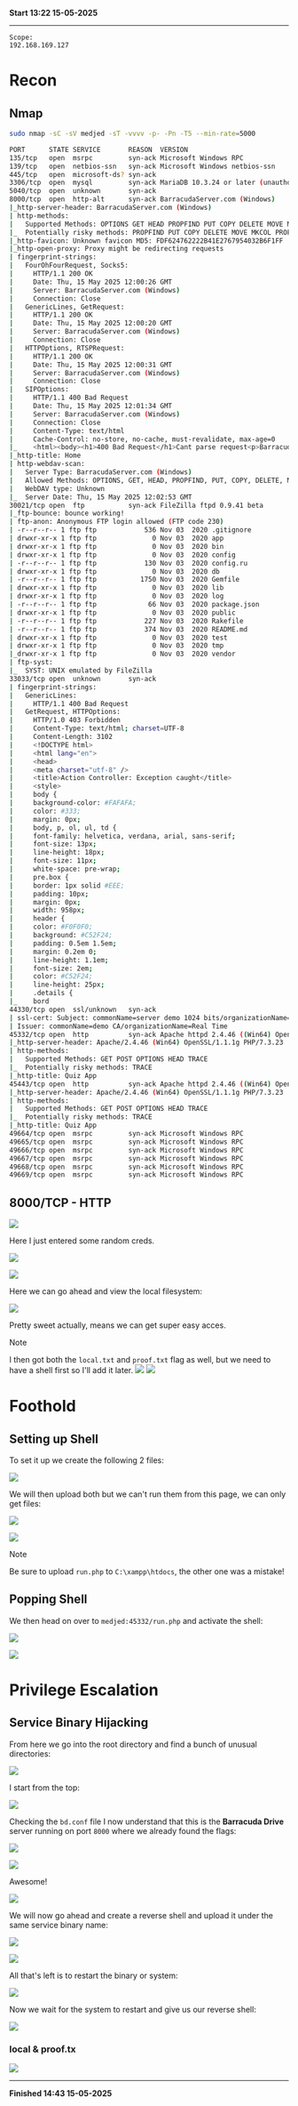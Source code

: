 **Start 13:22 15-05-2025**

---
```
Scope:
192.168.169.127
```
# Recon

## Nmap

```bash
sudo nmap -sC -sV medjed -sT -vvvv -p- -Pn -T5 --min-rate=5000

PORT      STATE SERVICE       REASON  VERSION
135/tcp   open  msrpc         syn-ack Microsoft Windows RPC
139/tcp   open  netbios-ssn   syn-ack Microsoft Windows netbios-ssn
445/tcp   open  microsoft-ds? syn-ack
3306/tcp  open  mysql         syn-ack MariaDB 10.3.24 or later (unauthorized)
5040/tcp  open  unknown       syn-ack
8000/tcp  open  http-alt      syn-ack BarracudaServer.com (Windows)
|_http-server-header: BarracudaServer.com (Windows)
| http-methods: 
|   Supported Methods: OPTIONS GET HEAD PROPFIND PUT COPY DELETE MOVE MKCOL PROPPATCH LOCK UNLOCK POST
|_  Potentially risky methods: PROPFIND PUT COPY DELETE MOVE MKCOL PROPPATCH LOCK UNLOCK
|_http-favicon: Unknown favicon MD5: FDF624762222B41E2767954032B6F1FF
|_http-open-proxy: Proxy might be redirecting requests
| fingerprint-strings: 
|   FourOhFourRequest, Socks5: 
|     HTTP/1.1 200 OK
|     Date: Thu, 15 May 2025 12:00:26 GMT
|     Server: BarracudaServer.com (Windows)
|     Connection: Close
|   GenericLines, GetRequest: 
|     HTTP/1.1 200 OK
|     Date: Thu, 15 May 2025 12:00:20 GMT
|     Server: BarracudaServer.com (Windows)
|     Connection: Close
|   HTTPOptions, RTSPRequest: 
|     HTTP/1.1 200 OK
|     Date: Thu, 15 May 2025 12:00:31 GMT
|     Server: BarracudaServer.com (Windows)
|     Connection: Close
|   SIPOptions: 
|     HTTP/1.1 400 Bad Request
|     Date: Thu, 15 May 2025 12:01:34 GMT
|     Server: BarracudaServer.com (Windows)
|     Connection: Close
|     Content-Type: text/html
|     Cache-Control: no-store, no-cache, must-revalidate, max-age=0
|_    <html><body><h1>400 Bad Request</h1>Cant parse request<p>BarracudaServer.com (Windows)</p></body></html>
|_http-title: Home
| http-webdav-scan: 
|   Server Type: BarracudaServer.com (Windows)
|   Allowed Methods: OPTIONS, GET, HEAD, PROPFIND, PUT, COPY, DELETE, MOVE, MKCOL, PROPFIND, PROPPATCH, LOCK, UNLOCK
|   WebDAV type: Unknown
|_  Server Date: Thu, 15 May 2025 12:02:53 GMT
30021/tcp open  ftp           syn-ack FileZilla ftpd 0.9.41 beta
|_ftp-bounce: bounce working!
| ftp-anon: Anonymous FTP login allowed (FTP code 230)
| -r--r--r-- 1 ftp ftp            536 Nov 03  2020 .gitignore
| drwxr-xr-x 1 ftp ftp              0 Nov 03  2020 app
| drwxr-xr-x 1 ftp ftp              0 Nov 03  2020 bin
| drwxr-xr-x 1 ftp ftp              0 Nov 03  2020 config
| -r--r--r-- 1 ftp ftp            130 Nov 03  2020 config.ru
| drwxr-xr-x 1 ftp ftp              0 Nov 03  2020 db
| -r--r--r-- 1 ftp ftp           1750 Nov 03  2020 Gemfile
| drwxr-xr-x 1 ftp ftp              0 Nov 03  2020 lib
| drwxr-xr-x 1 ftp ftp              0 Nov 03  2020 log
| -r--r--r-- 1 ftp ftp             66 Nov 03  2020 package.json
| drwxr-xr-x 1 ftp ftp              0 Nov 03  2020 public
| -r--r--r-- 1 ftp ftp            227 Nov 03  2020 Rakefile
| -r--r--r-- 1 ftp ftp            374 Nov 03  2020 README.md
| drwxr-xr-x 1 ftp ftp              0 Nov 03  2020 test
| drwxr-xr-x 1 ftp ftp              0 Nov 03  2020 tmp
|_drwxr-xr-x 1 ftp ftp              0 Nov 03  2020 vendor
| ftp-syst: 
|_  SYST: UNIX emulated by FileZilla
33033/tcp open  unknown       syn-ack
| fingerprint-strings: 
|   GenericLines: 
|     HTTP/1.1 400 Bad Request
|   GetRequest, HTTPOptions: 
|     HTTP/1.0 403 Forbidden
|     Content-Type: text/html; charset=UTF-8
|     Content-Length: 3102
|     <!DOCTYPE html>
|     <html lang="en">
|     <head>
|     <meta charset="utf-8" />
|     <title>Action Controller: Exception caught</title>
|     <style>
|     body {
|     background-color: #FAFAFA;
|     color: #333;
|     margin: 0px;
|     body, p, ol, ul, td {
|     font-family: helvetica, verdana, arial, sans-serif;
|     font-size: 13px;
|     line-height: 18px;
|     font-size: 11px;
|     white-space: pre-wrap;
|     pre.box {
|     border: 1px solid #EEE;
|     padding: 10px;
|     margin: 0px;
|     width: 958px;
|     header {
|     color: #F0F0F0;
|     background: #C52F24;
|     padding: 0.5em 1.5em;
|     margin: 0.2em 0;
|     line-height: 1.1em;
|     font-size: 2em;
|     color: #C52F24;
|     line-height: 25px;
|     .details {
|_    bord
44330/tcp open  ssl/unknown   syn-ack
| ssl-cert: Subject: commonName=server demo 1024 bits/organizationName=Real Time Logic/stateOrProvinceName=CA/countryName=US/emailAddress=ginfo@realtimelogic.com/localityName=Laguna Niguel/organizationalUnitName=SharkSSL
| Issuer: commonName=demo CA/organizationName=Real Time
45332/tcp open  http          syn-ack Apache httpd 2.4.46 ((Win64) OpenSSL/1.1.1g PHP/7.3.23)
|_http-server-header: Apache/2.4.46 (Win64) OpenSSL/1.1.1g PHP/7.3.23
| http-methods: 
|   Supported Methods: GET POST OPTIONS HEAD TRACE
|_  Potentially risky methods: TRACE
|_http-title: Quiz App
45443/tcp open  http          syn-ack Apache httpd 2.4.46 ((Win64) OpenSSL/1.1.1g PHP/7.3.23)
|_http-server-header: Apache/2.4.46 (Win64) OpenSSL/1.1.1g PHP/7.3.23
| http-methods: 
|   Supported Methods: GET POST OPTIONS HEAD TRACE
|_  Potentially risky methods: TRACE
|_http-title: Quiz App
49664/tcp open  msrpc         syn-ack Microsoft Windows RPC
49665/tcp open  msrpc         syn-ack Microsoft Windows RPC
49666/tcp open  msrpc         syn-ack Microsoft Windows RPC
49667/tcp open  msrpc         syn-ack Microsoft Windows RPC
49668/tcp open  msrpc         syn-ack Microsoft Windows RPC
49669/tcp open  msrpc         syn-ack Microsoft Windows RPC
```

## 8000/TCP - HTTP

![](../../../assets/656e3db8a27bfa1a42f08c7ca2d9c0e3.png)

Here I just entered some random creds.

![](../../../assets/5ab3353f363d785a0d36395c07221a27.png)

![](../../../assets/aab51c39949a6d1550729d9aee00ec04.png)

Here we can go ahead and view the local filesystem:

![](../../../assets/636ec56555a715b7f94735f34dd9ee85.png)

Pretty sweet actually, means we can get super easy acces.

>[!note]
>I then got both the `local.txt` and `proof.txt` flag as well, but we need to have a shell first so I'll add it later.
>![](../../../assets/d5f0b78d9204bba91b576e680429f41e.png)
>![](../../../assets/257b3dc4ea93f1aa454fe97dde869a7b.png)

# Foothold
## Setting up Shell

To set it up we create the following 2 files:

![](../../../assets/b358591c5a4d9aa68322e244aaf87256.png)

We will then upload both but we can't run them from this page, we can only get files:

![](../../../assets/905cab7bbe9fb29727ded9f3ecaf9970.png)

![](../../../assets/ad55417798649c89d66ffe442be75e5e.png)

>[!note]
>Be sure to upload `run.php` to `C:\xampp\htdocs`, the other one was a mistake!

## Popping Shell

We then head on over to `medjed:45332/run.php` and activate the shell:

![](../../../assets/351131d51958c3d46d186241ee240004.png)

![](../../../assets/58af45f9b4a74303b72d83b1de48ad28.png)

# Privilege Escalation
## Service Binary Hijacking

From here we go into the root directory and find a bunch of unusual directories:

![](../../../assets/c011423149f3b662b6dea92c2d1c7e0f.png)

I start from the top:

![](../../../assets/d2d46cf940baa79f7cff8f2e21d37bb9.png)

Checking the `bd.conf` file I now understand that this is the **Barracuda Drive** server running on port `8000` where we already found the flags:

![](../../../assets/9473060df9138900720d8dc3b6d541f3.png)

![](../../../assets/88424f87d818c8299288b0e244d3d8d2.png)

Awesome! 

![](../../../assets/60a1154807713a3f12c29879002c0930.png)

We will now go ahead and create a reverse shell and upload it under the same service binary name:

![](../../../assets/09e37a3d57721d911885f3951a076e12.png)

![](../../../assets/f64f64b1741017c9f02bee2a79b62c00.png)

All that's left is to restart the binary or system:

![](../../../assets/9d37b8276869761b695c2ea3fe62ae02.png)

Now we wait for the system to restart and give us our reverse shell:

![](../../../assets/98eca9ee0a98358c22f4ab88af325758.png)

### local & proof.tx

![](../../../assets/50c1cdf9f71de7ee7bd2db96093cba0f.png)

---

**Finished 14:43 15-05-2025**

[^Links]:  [[OSCP Prep]]

